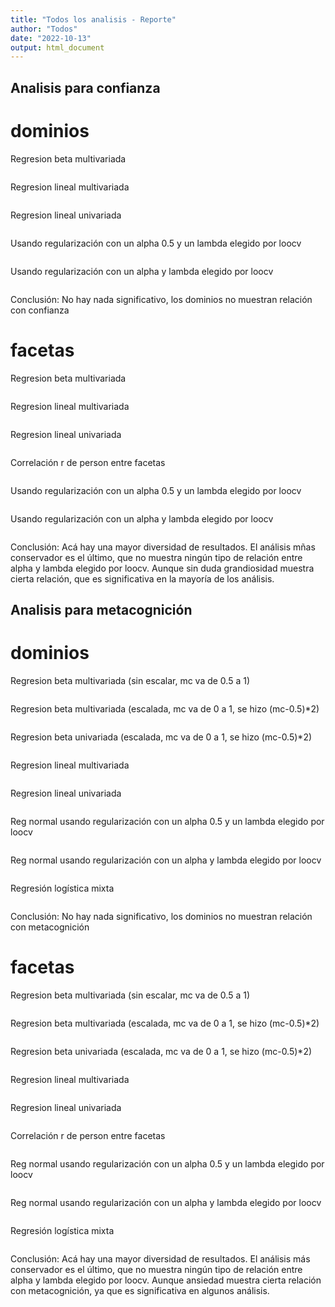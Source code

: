 ```yaml
---
title: "Todos los analisis - Reporte"
author: "Todos"
date: "2022-10-13"
output: html_document
---
```


## Analisis para confianza

# dominios

Regresion beta multivariada
```r

```

Regresion lineal multivariada
```r

```

Regresion lineal univariada
```r

```

Usando regularización con un alpha 0.5 y un lambda elegido por loocv
```r

```

Usando regularización con un alpha y lambda elegido por loocv
```r

```


Conclusión: No hay nada significativo, los dominios no muestran relación con confianza

# facetas

Regresion beta multivariada
```r

```

Regresion lineal multivariada
```r

```

Regresion lineal univariada
```r

```

Correlación r de person entre facetas
```r

```

Usando regularización con un alpha 0.5 y un lambda elegido por loocv
```r

```

Usando regularización con un alpha y lambda elegido por loocv
```r

```


Conclusión: Acá hay una mayor diversidad de resultados. El análisis mñas conservador es el último, que no muestra ningún tipo de relación entre alpha y lambda elegido por loocv. Aunque sin duda grandiosidad muestra cierta relación, que es significativa en la mayoría de los análisis. 

## Analisis para metacognición

# dominios

Regresion beta multivariada (sin escalar, mc va de 0.5 a 1)
```r

```

Regresion beta multivariada (escalada, mc va de 0 a 1, se hizo (mc-0.5)*2)
```r

```

Regresion beta univariada (escalada, mc va de 0 a 1, se hizo (mc-0.5)*2)
```r

```

Regresion lineal multivariada
```r

```

Regresion lineal univariada
```r

```

Reg normal usando regularización con un alpha 0.5 y un lambda elegido por loocv
```r

```

Reg normal usando regularización con un alpha y lambda elegido por loocv
```r

```

Regresión logística mixta
```r

```

Conclusión: No hay nada significativo, los dominios no muestran relación con metacognición

# facetas

Regresion beta multivariada (sin escalar, mc va de 0.5 a 1)
```r

```

Regresion beta multivariada (escalada, mc va de 0 a 1, se hizo (mc-0.5)*2)
```r

```

Regresion beta univariada (escalada, mc va de 0 a 1, se hizo (mc-0.5)*2)
```r

```

Regresion lineal multivariada
```r

```

Regresion lineal univariada
```r

```

Correlación r de person entre facetas
```r

```

Reg normal usando regularización con un alpha 0.5 y un lambda elegido por loocv
```r

```

Reg normal usando regularización con un alpha y lambda elegido por loocv
```r

```

Regresión logística mixta
```r

```

Conclusión: Acá hay una mayor diversidad de resultados. El análisis más conservador es el último, que no muestra ningún tipo de relación entre alpha y lambda elegido por loocv. Aunque ansiedad muestra cierta relación con metacognición, ya que es significativa en algunos análisis. 
